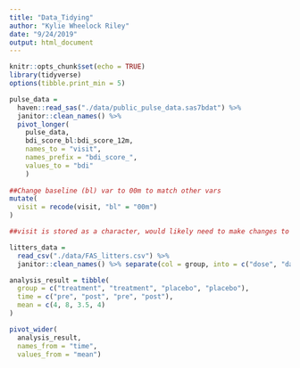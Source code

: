 ```yaml
---
title: "Data_Tidying"
author: "Kylie Wheelock Riley"
date: "9/24/2019"
output: html_document
---
```


```r
knitr::opts_chunk$set(echo = TRUE)
library(tidyverse)
options(tibble.print_min = 5)
```

```r
pulse_data = 
  haven::read_sas("./data/public_pulse_data.sas7bdat") %>% 
  janitor::clean_names() %>% 
  pivot_longer(
    pulse_data,
    bdi_score_bl:bdi_score_12m,
    names_to = "visit",
    names_prefix = "bdi_score_",
    values_to = "bdi"
    ) 
  
##Change baseline (bl) var to 00m to match other vars
mutate(
  visit = recode(visit, "bl" = "00m")
)

##visit is stored as a character, would likely need to make changes to it

```


```r
litters_data = 
  read_csv("./data/FAS_litters.csv") %>% 
  janitor::clean_names() %>% separate(col = group, into = c("dose", "day_of_tx"), 3)
```

```r
analysis_result = tibble(
  group = c("treatment", "treatment", "placebo", "placebo"),
  time = c("pre", "post", "pre", "post"),
  mean = c(4, 8, 3.5, 4)
)

pivot_wider(
  analysis_result, 
  names_from = "time", 
  values_from = "mean")
```


